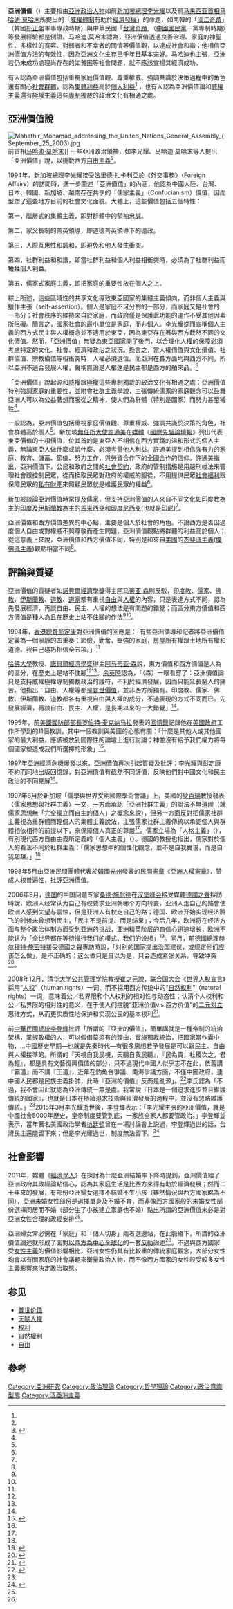 '''亞洲價值'''（{{lang-en|Asian values}}）主要指由[[亞洲|亞洲]][[政治人物|政治人物]]如前[[新加坡|新加坡]][[新加坡總理|總理]][[李光耀|李光耀]]以及前[[马来西亚|马来西亚]][[马来西亚首相|首相]][[马哈迪·莫哈末|马哈迪·莫哈末]]所提出的「[[威權體制|威權體制]]有助於[[經濟發展|經濟發展]]」的命題，如南韓的「[[漢江奇蹟|漢江奇蹟]]」（韓國[[朴正熙|朴正熙]]軍事專政時期）與中華民國「[[台灣奇蹟|台灣奇蹟]]」（[[中國國民黨|中國國民黨]]一黨專制時期）等發展經驗都是例證。马哈迪·莫哈末認為，亞洲價值透過良善治理、家庭的神聖性、多樣性的寬容、對弱者和不幸者的同情等價值觀，以達成社會和諧；他相信亞洲價值方法的有效性，因為亞洲文化生存已千年且基本完好。马哈迪也主張，亞洲若仍未成功處理尚存在的如貧困等社會問題，就不應該宣揚其經濟成功。

有人認為亞洲價值包括重視家庭價值觀、尊重權威、強調共識於決策過程中的角色還有關心[[社會群體|社會群體]]，認為[[集體主義|集體利益]]高於[[個人主義|個人利益]]<ref name="Woodward1995"/> ，也有人認為亞洲價值論和[[威權主義|威權主義]]還有[[極權主義|極權主義]]這些[[專制|專制]][[獨裁|獨裁]]的政治文化有相通之處。

==亞洲價值說==
[[File:Mahathir_Mohamad_addressing_the_United_Nations_General_Assembly_(September_25_2003).jpg|thumb]]前首相[[马哈迪·莫哈末|马哈迪·莫哈末]]]]
一些亞洲政治領袖，如李光耀、马哈迪·莫哈末等人提出「亞洲價值」說，以挑戰西方[[自由主義|自由主義]]<ref name="李明輝2005"/>。

1994年，新加坡總理李光耀接受[[法里德·扎卡利亞|法里德·扎卡利亞]]於《外交事務》（Foreign Affairs）的訪問時，進一步闡述「亞洲價值」的內涵，他認為中國大陸、台灣、日本、韓國、新加坡、越南存在共享的「儒家主義」（Confucianism）價值，因而型塑了這些地方目前的社會文化面貌。大體上，這些價值包括五個特性：

第一，階層式的集體主義，即對群體中的領袖忠誠。

第二，家父長制的菁英領導，即道德菁英領導下的德政。

第三，人際互惠性和調和，即避免和他人發生衝突。

第四，社群利益和和諧，即當社群利益和個人利益相衝突時，必須為了社群利益而犧牲個人利益。

第五，儒家式家庭主義，即把家庭的重要性放在個人之上。

綜上所述，這些區域性的共享文化導致東亞國家的集體主義傾向，而非個人主義與擅作主張（self-assertion）。個人是家庭不可分割的一部分，而家庭又是社會的一部分；社會秩序的維持來自於家庭，而政府僅是保護此功能的運作不受其他因素所阻礙。簡言之，國家社會的最小單位是家庭，而非個人。李光耀從而宣稱個人主義的西方式民主與人權概念並不適用於東亞，因為東亞存在著與西方截然不同的文化價值。然而，「亞洲價值」無疑為東亞國家開了後門，以合理化人權的保障必須考慮特定的文化、社會、經濟和政治之狀況。換言之，當人權價值與文化價值、社群價值、宗教價值等相衝突時，人權必須退位。而亞洲在各方面均與西方不同，所以亞洲不適合發展人權，聲稱無論是人權還是民主都是西方的舶來品。<ref>{{Cite web |url=http://whogovernstw.org/2015/04/28/minghsunlee1/ |title=「亞洲價值」？新加坡與亞洲價值國家的人權實證分析 |accessdate=2018-10-02 |archive-date=2020-08-12 |archive-url=https://web.archive.org/web/20200812154750/https://whogovernstw.org/2015/04/28/minghsunlee1/ |dead-url=no }}</ref>

「亞洲價值」說起源和[[威權|威權]]跟[[極權|極權]]這些專制獨裁的政治文化有相通之處：亞洲價值特別強調[[家庭|家庭]]的重要性，並附會[[社群主義|社群主義]]學說，主張傳統[[儒家|儒家]]的家庭觀念可以鼓舞亞洲人可以為公益著想而服從之精神，使人們為群體（特別是國家）而努力甚至犧牲<ref name="李弘祺2002"/>。

一般認為，亞洲價值包括重視家庭價值觀、尊重權威、強調共識於決策的角色，社會群體高於個人<ref name="Woodward1995"/>。新加坡[[無任所大使|無任所大使]][[許通美|許通美]]在[[媒體|媒體]]《[[國際先驅論壇報|國際先驅論壇報]]》列出代表東亞價值的十項價值，位其首的是東亞人不相信在西方實踐的溫和形式的個人主義，無論東亞人做什麼或說什麼，必須考量他人利益。許通美提到相信強有力的家庭、教育、儲蓄、節儉、努力工作，與勞資合作下的全國合作的信仰。許通美指出，亞洲價值下，公民和政府之間的[[社會契約|社會契約]]，政府的管制措施是用嚴刑峻法來管理社會跟控制民眾，從而換取民眾對政府的權威的服從，不用提供民眾[[社會福利|社會福利]]跟保障民眾的[[私有財產|私有財產]]來照顧民眾就是維護民眾的權益<ref name="Woodward1995"/>。

新加坡談論亞洲價值時常提及[[儒家|儒家]]，但支持亞洲價值的人來自不同文化如[[印度教|印度教]]為主的[[印度|印度]]及[[伊斯蘭教|伊斯蘭教]]為主的[[馬來西亞|馬來西亞]]和[[印度尼西亞|印度尼西亞]](也就是[[印尼|印尼]])<ref name="Woodward1995"/>。

亞洲價值和西方價值差異的中心點，主要是個人於社會的角色。不論西方是否因過度個人自由或對權威不夠尊敬而產生問題，亞洲價值觀點將群體的利益高於個人；從這意義上來說，亞洲價值和西方價值不同，特別是和來自[[美國|美國]]的[[杰斐遜主義|杰斐遜主義]]([[傑佛遜主義|傑佛遜主義]])觀點相當不同<ref name="Woodward1995"/>。

==評論與質疑==
亞洲價值的質疑者如[[諾貝爾經濟學獎|諾貝爾經濟學獎]]得主[[阿马蒂亚·库马尔·森|阿马蒂亚·森]]則反駁，[[印度教|印度教]]、[[儒家|儒家]]、[[佛教|佛教]]、[[伊斯蘭教|伊斯蘭教]]、[[道教|道教]]、[[道家|道家]]都有重視[[自由|自由]]與[[人權|人權]]的內容，只是表達方式不同，認為先發展經濟，再談自由、民主、人權的想法是有問題的錯覺；而區分東方價值和西方價值是種人為且在歷史上站不住腳的作法<ref name="馬凱碩2008"/><ref name="Sen2003"/>。

1994年，[[香港總督|香港總督]][[彭定康|彭定康]]對亞洲價值的回應是：「有些亞洲領導和記者將亞洲價值定義為一個寧靜的四重奏：節儉，勤奮，堅強的家庭，房屋所有權跟土地所有權和道德。我自己碰巧相信全五項。」<ref name="Woodward1995"/>

[[哈佛大學|哈佛大學]]教授、[[諾貝爾經濟學獎|諾貝爾經濟學獎]]得主[[阿马蒂亚·库马尔·森|阿马蒂亚·森]]說，東方價值和西方價值是人為的區分，在歷史上是站不住腳<ref name="馬凱碩2008"/><ref name="Sen2003"/>。[[余英時|余英時]]認為，「（森）一眼看穿了：亞洲價值論只是支持威權極權專制獨裁政治的護符，不利於經濟發展，因而只能延長窮人的痛苦。他指出：自由、人權等都是[[普世價值|普世價值]]，並非西方所獨有。印度教、儒家、佛教、伊斯蘭教、道教都各有重視自由與人權的成分，不過表現的方式不同而已。先發展經濟，再談自由、民主、人權，是長期以來的一大錯覺」<REF name="余英時推薦序"/>。

1995年，前[[美國國防部|美國國防部]][[美國國防部長|部長]][[罗伯特·麦克纳马拉|罗伯特·麦克纳马拉]]發表的[[回憶錄|回憶錄]]記錄他在[[美國政府|美國政府]]工作所學到的11個教訓，其中一個教訓與美國的心態有關：「什麼是其他人或其他國家的最大利益，應該被放到國際性的論壇上進行討論；神並沒有給予我們權力將每個國家塑造成我們所選擇的形象」<ref>{{cite news|author=Dana Abizaid|publisher=[[苦勞網|苦勞網]]|url=http://www.coolloud.org.tw/node/87662|title=伊朗：挑戰三個美國所謂的「事實」|date=2017-03-02|accessdate=2017-03-02|archive-date=2019-05-15|archive-url=https://web.archive.org/web/20190515052531/https://www.coolloud.org.tw/node/87662|dead-url=no}}</ref>。

1997年[[亞洲經濟危機|亞洲經濟危機]]爆發以來，亞洲價值再次引起質疑及批評；李光耀與彭定康不約而同地出版回憶錄，對亞洲價值有截然不同評價，反映他們對中國文化和民主政治的不同見解<ref name="李明輝2005"/>。

1997年6月於新加坡「儒學與世界文明國際學術會議」上，美國的[[狄百瑞|狄百瑞]]教授發表〈儒家思想與社群主義〉一文，一方面承認「亞洲社群主義」的說法不無道理（就儒家思想無「完全獨立而自主的個人」之概念來說），但另一方面反對把儒家社群主義視為重群體而輕個人的集體主義說法，主張儒家社群主義傳統以承認個人與群體相依相待的前提以下，來保障個人真正的尊嚴<ref name="李明輝2005"/>。儒家立場為「人格主義」（{{lang-en|personalism}}），有別現代西方自由主義所定義的「個人主義」（{{lang-en|individualism}}）。德國的{{link-de|卜松山|Karl-Heinz Pohl (Sinologe)}}教授也指出，儒家對於個人的看法不同於社群主義：「儒家思想中的個性化觀念，並不是自我實現，而是自我超越。」<ref name="李明輝2005"/>

1998年5月由亞洲民間團體代表於[[韓國|韓國]][[光州广域市|光州]]發表的[[民間憲章|民間憲章]]《[[亞洲人權憲章|亞洲人權憲章]]》，赞成人权普遍性，批評亞洲價值。

2006年9月，[[德国|德国]]的中国问题专家[[桑德·施耐德|桑德·施耐德]]在[[汉堡峰会|汉堡峰会]]接受媒體[[德國之聲|德國之聲]]採訪時說，欧洲人经常认为自己有权要求亚洲朝哪个方向转变，亚洲人走自己的路會使欧洲人感到失望与震惊，但是亚洲人有权走自己的路；德国、欧洲开始实现经济腾飞的时候未曾想到民主，「民主不是前提、而是结果」；今后几年，欧洲将在经济方面与整个政治体制方面受到亚洲的挑战，亚洲精英阶层的自信心迅速增长，欧洲不能认为「全世界都在等待推行我们的模式、我们的设想」<ref>{{cite web|author=安露|title=欧洲尚未从天国迷梦中醒来|url=http://www.dw.com/zh/%E6%AC%A7%E6%B4%B2%E5%B0%9A%E6%9C%AA%E4%BB%8E%E5%A4%A9%E5%9B%BD%E8%BF%B7%E6%A2%A6%E4%B8%AD%E9%86%92%E6%9D%A5/a-2177277?&zhongwen=simp|publisher=德國之聲中文網|date=2006-09-18|accessdate=2017-02-09|pages=|archive-date=2017-02-07|archive-url=https://web.archive.org/web/20170207192848/http://www.dw.com/zh/%E6%AC%A7%E6%B4%B2%E5%B0%9A%E6%9C%AA%E4%BB%8E%E5%A4%A9%E5%9B%BD%E8%BF%B7%E6%A2%A6%E4%B8%AD%E9%86%92%E6%9D%A5/a-2177277?&zhongwen=simp|dead-url=no}}</ref>。同月，前[[德國總理|德國總理]][[赫尔穆特·施密特|赫尔穆特·施密特]]接受德國之聲專訪時說，「对别的国家提出治国建议，或规定他们应该怎么做」，是不正确的；这么做只是自以为是，只会造成紧张关系，导致冲突<ref>{{cite web|author=祝红|title=专访德国前总理施密特|url=http://www.dw.com/zh/%E4%B8%93%E8%AE%BF%E5%BE%B7%E5%9B%BD%E5%89%8D%E6%80%BB%E7%90%86%E6%96%BD%E5%AF%86%E7%89%B9/a-2170143?&zhongwen=simp|publisher=德國之聲中文網|date=2006-09-11|accessdate=2017-02-12|pages=|archive-date=2017-02-12|archive-url=https://web.archive.org/web/20170212165643/http://www.dw.com/zh/%E4%B8%93%E8%AE%BF%E5%BE%B7%E5%9B%BD%E5%89%8D%E6%80%BB%E7%90%86%E6%96%BD%E5%AF%86%E7%89%B9/a-2170143?&zhongwen=simp|dead-url=no}}</ref>。

2008年12月，[[清华大学公共管理学院|清华大学公共管理学院]]教授[[崔之元|崔之元]]說，[[联合国大会|联合国大会]]《[[世界人权宣言|世界人权宣言]]》採用“[[人权|人权]]”（human rights）一词、而不採用西方传统中的“[[自然权利|自然权利]]”（natural rights）一词，意味着公／私界限和个人权利的相对性与动态性；认清个人权利和公／私界限的相对性的意义，在于使人们摆脱“亚洲价值v.s.西方价值”的[[二元对立|二元对立]]思维方式，从而更实质性地保护和实现公民的基本权利<ref>{{cite web|author=崔之元|title=摆脱“亚洲价值”vs“西方价值”的思维方式——对人权问题的思考|url=|publisher=《文化纵横》2008年12月號|date=2008-12|accessdate=2017-02-12|pages=}}</ref>。 

前[[中華民國|中華民國]][[中華民國總統|總統]][[李登輝|李登輝]]批評「所謂的『亞洲的價值』，簡單講就是一種帝制的統治架構，掌握政權的人，可以假借莫須有的理由，實施獨裁統治，把國家當作囊中物，...中國歷史早期—也就是先秦時代—有很多思想若予發展是可以跟民主、自由與人權接準的。所謂的『天視自我民視，天聽自我民聽』，『民為貴，社稷次之，君為輕』，都是具有文藝復興價值的部分，只不過現代中國人似乎志不在此，依舊講『霸道』而不講『王道』，近年在釣魚台爭議、南海爭議方面，不僅中國政府，連中國人民都是民族主義掛帥，此時『亞洲的價值』反而是亂源」。<ref name=二>{{cite book |author=[[李登輝|李登輝]]著 |title=《二十一世紀臺灣要到哪裡去》 |date=2013年7月初版四刷 |publisher=遠流出版社 |location=臺北|isbn=978-957-32-7208-3 }}</ref>{{rp|148-149}}李氏認為「不過，我不會因此就認為亞洲傳統一無是處。我常說『日本是一個追求進步並且維護傳統的國家』，也就是日本在持續追求技術與經濟發展的過程中，並沒有忽略維護傳統。」<ref name=二/>{{rp|149}}2015年3月[[李光耀逝世|李光耀逝世]]後，李登輝表示：「李光耀主張的亞洲價值，就是中國社會5000年歷史，皇帝制度要管到底，一家族全家人都要管政治。」李登輝並表示，當年著名美國政治學者[[塞繆爾·P·亨廷頓|杭廷頓]]曾在一場討論會上説過，李登輝過世的話，台灣民主還能留下來；但是李光耀過世，制度無法留下。<ref>{{cite web|author=朱蒲青|url=http://www.peoplenews.tw/news/8c59d806-beb5-4527-a2d7-1e7617a9bc02|title=李登輝：我主張自由民主 與李光耀不一樣|publisher=[[民報_(2014年)|民報]]|date=2015-03-24|accessdate=2015-12-03|archive-date=2019-05-15|archive-url=https://web.archive.org/web/20190515033102/https://www.peoplenews.tw/news/8c59d806-beb5-4527-a2d7-1e7617a9bc02|dead-url=no}}</ref>

==社會影響==
2011年，媒體《[[經濟學人|經濟學人]]》在探討為什麼亞洲結婚率下降時提到，亞洲價值給了亞洲政府其政經論點信心，認為其家庭生活是比西方來得有助於經濟發展；然而二十年來的發展，有部份亞洲婦女選擇不結婚不生小孩（雖然情況與西方國家略為不同），亞洲未婚女性部份是選擇單身及不婚不育，而非像西方國家般的未婚女性部份選擇同居而不婚（部分生了小孩建立家庭也不婚）點出所謂的亞洲價值未必是對亞洲女性合理的政經安排<ref name="decline of Asian marriage"/>。

亞洲婦女常必需在「家庭」和「個人切身」兩者選邊站，在此脈絡下，所謂的亞洲價值論述就形成了面對[[歐洲中心主義|以西方為中心]][[全球化|全球化]]的一套[[反動|反動]]論述<REF name="Kang 2012"/>。不過與西方國家受[[女性主義|女性主義]]的價值影響相比，亞洲女性仍具有比較重的傳統家庭觀念，大部分女性均會以有關家庭的社會議題來衡量政治人物，而不像西方國家的女性般受較多女性主義影響來決定政治取態。

== 参见 ==
* [[普世价值|普世价值]]
* [[天賦人權|天賦人權]]
* [[权利|权利]]
* [[自然權利|自然權利]]
* [[自由|自由]]

==參考==
{{reflist| refs=
<ref name="李明輝2005">{{cite book|author=李明輝|title=儒家視野下的政治思想|url=http://books.google.com/books?id=V-t3AAAAIAAJ|year=2005|publisher=國立臺灣大學出版中心|language=zh-tw}}</ref>
<ref name="馬凱碩2008">{{cite book|author1=馬凱碩（Mahbubani, Kishore）|author2=羅耀宗（譯者）|title=亞半球大國崛起 亞洲強權再起的衝擊與挑戰|url=http://books.google.com/books?id=E4VKAQAAIAAJ|year=2008|publisher=天下雜誌股份有限公司|isbn=978-986-6759-93-2}}</ref><ref name="Sen2003">{{cite book|author=Amartya Kumar Sen|title=Human Rights and Asian Values|url=http://books.google.com/books?id=jRXsJAAACAAJ|year=2003|publisher=Carnegie Council on Ethics and International Affairs|isbn=978-0-87641-049-3}}</ref><ref name="Woodward1995">{{cite book|author=Berton Woodward |editor=Charles P. Trumbull|title=Britannica book of the year 1995|url=http://books.google.com/books?id=mI1WAAAAMAAJ|date=1 January 1995|publisher=Encyclopaedia Britannica|language=en|isbn=978-0-85229-611-0|page=468}}</ref><ref name="李弘祺2002">{{cite book|author=李弘祺|editors=黃俊傑、何寄澎|title=臺灣的文化發展 世紀之交的省思|url=http://books.google.com/books?id=3RV23JavHWEC&pg=PA306|year=2002|publisher=國立臺灣大學出版中心|language=zh-tw|isbn=978-957-01-0502-5|page=306}}</ref><ref name="余英時推薦序">{{cite book|author=阿马蒂亚·森|others=劉楚俊|title=經濟發展與自由|url=http://books.google.com/books?id=9R1HOAAACAAJ|year=2001|publisher=先覺出版社|language=zh-tw|isbn=978-957-607-686-2}}</ref><ref name="decline of Asian marriage">{{cite news|author=Economist|title=The decline of Asian marriage, Asia's lonely hearts|url=http://www.economist.com/node/21526350|year=Aug 20, 2011|publisher=Economist|language=en|accessdate=2015-11-19|archive-date=2018-06-07|archive-url=https://web.archive.org/web/20180607165833/http://www.economist.com/node/21526350|dead-url=no}}</ref><ref name="Kang 2012">{{cite book|last=Namsoon |first=|coauthors=Mary McClintock Fulkerson & Sheila Briggs|title=The Oxford Handbook of Feminist Theology|url=http://books.google.com/books?id=HQbD4BE9YP0C&pg=PT131|year=2012|publisher=OUP Oxford|language=en|isbn=978-0-19-927388-1|page=131|chapter=Transethnic Feminist Theology of Asia: Globalization, Identities and Solidarities}}</ref>}}

{{DEFAULTSORT:亞洲價值}}
[[Category:亞洲研究|Category:亞洲研究]]
[[Category:政治理論|Category:政治理論]]
[[Category:哲學理論|Category:哲學理論]]
[[Category:政治意識型態|Category:政治意識型態]]
[[Category:泛亞洲主義|Category:泛亞洲主義]]